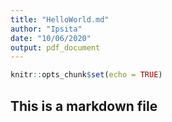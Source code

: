 ```yaml
---
title: "HelloWorld.md"
author: "Ipsita"
date: "10/06/2020"
output: pdf_document
---
```


```r
knitr::opts_chunk$set(echo = TRUE)
```

## This is a markdown file
